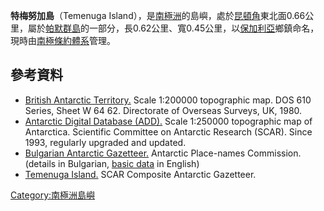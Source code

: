 {{coord|64|18|42|S|63|39|29|W|display=title}}

'''特梅努加島'''（Temenuga Island），是[[南極洲|南極洲]]的島嶼，處於[[昆頓角|昆頓角]]東北面0.66公里，屬於[[帕默群島|帕默群島]]的一部分，長0.62公里、寬0.45公里，以[[保加利亞|保加利亞]]鄉鎮命名，現時由[[南極條約體系|南極條約體系]]管理。

==參考資料==
* [http://data.aad.gov.au/aadc/mapcat/display_map.cfm?map_id=3217 British Antarctic Territory.] {{Wayback|url=http://data.aad.gov.au/aadc/mapcat/display_map.cfm?map_id=3217 |date=20131110123643 }}  Scale 1:200000 topographic map.  DOS 610 Series, Sheet W 64 62.  Directorate of Overseas Surveys, UK, 1980.
* [http://www.add.scar.org Antarctic Digital Database (ADD).] {{Wayback|url=http://www.add.scar.org/ |date=20170305000653 }} Scale 1:250000 topographic map of Antarctica. Scientific Committee on Antarctic Research (SCAR). Since 1993, regularly upgraded and updated.
* [http://apcbg.org/gazet-bg.doc Bulgarian Antarctic Gazetteer.] {{Wayback|url=http://apcbg.org/gazet-bg.doc |date=20131012104624 }} Antarctic Place-names Commission. (details in Bulgarian, [http://apcbg.org/gazet.htm basic data] {{Wayback|url=http://apcbg.org/gazet.htm |date=20160304071225 }} in English)
* [https://data.aad.gov.au/aadc/gaz/scar/display_name.cfm?gaz_id=137754 Temenuga Island.] {{Wayback|url=https://data.aad.gov.au/aadc/gaz/scar/display_name.cfm?gaz_id=137754 |date=20140329093531 }} SCAR Composite Antarctic Gazetteer.

{{Antarctica-geo-stub}}
[[Category:南極洲島嶼|Category:南極洲島嶼]]